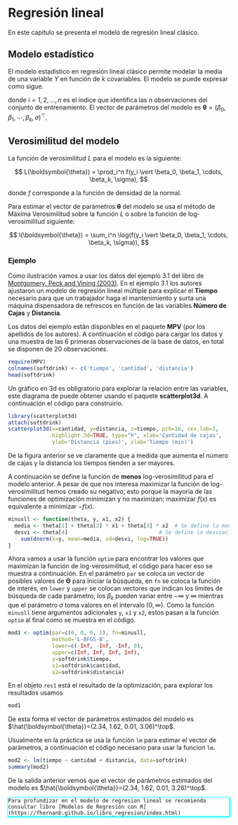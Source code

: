 # Regresión lineal {#reg-lin}
En este capítulo se presenta el modelo de regresión lineal clásico.

## Modelo estadístico
El modelo estadístico en regresión lineal clásico permite modelar la media de una variable $Y$ en función de $k$ covariables. El modelo se puede expresar como sigue.

\begin{align} \label{mod2}
y_i &\sim N(\mu_i, \sigma^2), \\ 
\mu_i &= \beta_0 + \beta_1 x_{1i} + \beta_2 x_{2i} + \cdots + \beta_k x_{ki}, \\
\sigma^2 &= \text{constante}
\end{align}

donde $i=1, 2, \ldots, n$ es el índice que identifica las $n$ observaciones del conjunto de entrenamiento. El vector de parámetros del modelo es $\boldsymbol{\theta}=(\beta_0, \beta_1, \cdots, \beta_k, \sigma)^\top$. 

## Verosimilitud del modelo
La función de verosimilitud $L$ para el modelo es la siguiente:

$$
L(\boldsymbol{\theta}) = \prod_i^n f(y_i \vert \beta_0, \beta_1, \cdots, \beta_k, \sigma),
$$

donde $f$ corresponde a la función de densidad de la normal.

Para estimar el vector de parámetros $\boldsymbol{\theta}$ del modelo se usa el método de Máxima Verosimilitud sobre la función $L$ o sobre la función de log-verosimilitud siguiente:

$$
l(\boldsymbol{\theta}) = \sum_i^n \log(f(y_i \vert \beta_0, \beta_1, \cdots, \beta_k, \sigma)),
$$

### Ejemplo {-}
Como ilustración vamos a usar los datos del ejemplo 3.1 del libro de [Montgomery, Peck and Vining (2003)](https://www.amazon.com/Introduccion-analisis-regresion-lineal-Spanish/dp/9702403278). En el ejemplo 3.1 los autores ajustaron un modelo de regresión lineal múltiple para explicar el __Tiempo__ necesario para que un trabajador haga el mantenimiento y surta una máquina dispensadora de refrescos en función de las variables __Número de Cajas__ y __Distancia__. 

Los datos del ejemplo están disponibles en el paquete **MPV**\index{MPV} (por los apellidos de los autores). A continuación el código para cargar los datos y una muestra de las 6 primeras observaciones de la base de datos, en total se disponen de 20 observaciones.

```r
require(MPV)
colnames(softdrink) <- c('tiempo', 'cantidad', 'distancia')
head(softdrink)
```

Un gráfico en 3d es obligratorio para explorar la relación entre las variables, este diagrama de puede obtener usando el paquete **scatterplot3d**\index{scatterplot3d}. A continuación el código para construirlo.

```r
library(scatterplot3d)
attach(softdrink)
scatterplot3d(x=cantidad, y=distancia, z=tiempo, pch=16, cex.lab=1,
              highlight.3d=TRUE, type="h", xlab='Cantidad de cajas',
              ylab='Distancia (pies)', zlab='Tiempo (min)')
```

De la figura anterior se ve claramente que a medida que aumenta el número de cajas y la distancia los tiempos tienden a ser mayores.

A continuación se define la función de __menos__ log-verosimilitud para el modelo anterior. A pesar de que nos interesa maximizar la función de log-verosimilitud hemos creado su negativo, esto porque la mayoría de las funciones de optimización minimizan y no maximizan; maximizar $f(x)$ es equivalente a minimizar $-f(x)$.

```r
minusll <- function(theta, y, x1, x2) {
  media <- theta[1] + theta[2] * x1 + theta[3] * x2  # Se define la media
  desvi <- theta[4]                             # Se define la desviación.
  - sum(dnorm(x=y, mean=media, sd=desvi, log=TRUE))
}
```

Ahora vamos a usar la función `optim` para encontrar los valores que maximizan la función de log-verosimilitud, el código para hacer eso se muestra a continuación. En el parámetro `par` se coloca un vector de posibles valores de $\boldsymbol{\Theta}$ para iniciar la búsqueda, en `fn` se coloca la función de interés, en `lower` y `upper` se colocan vectores que indican los límites de búsqueda de cada parámetro, los $\beta_k$ pueden variar entre $-\infty$ y $\infty$ mientras que el parámetro $\sigma$ toma valores en el intervalo $(0, \infty)$. Como la función `minusll` tiene argumentos adicionales `y`, `x1` y `x2`, estos pasan a la función `optim` al final como se muestra en el código.

```r
mod1 <- optim(par=c(0, 0, 0, 1), fn=minusll,
              method='L-BFGS-B',
              lower=c(-Inf, -Inf, -Inf, 0),
              upper=c(Inf, Inf, Inf, Inf), 
              y=softdrink$tiempo, 
              x1=softdrink$cantidad, 
              x2=softdrink$distancia)
```

En el objeto `res1` está el resultado de la optimización, para explorar los resultados usamos

```r
mod1
```

De esta forma el vector de parámetros estimados del modelo es $\hat{\boldsymbol{\theta}}=(2.34, 1.62, 0.01, 3.06)^\top$.

Usualmente en la práctica se usa la función `lm` para estimar el vector de parámetros, a continuación el código necesario para usar la funcion `lm`.

```r
mod2 <- lm(tiempo ~ cantidad + distancia, data=softdrink)
summary(mod2)
```

De la salida anterior vemos que el vector de parámetros estimados del modelo es $\hat{\boldsymbol{\theta}}=(2.34, 1.62, 0.01, 3.26)^\top$.

<div style="-moz-box-shadow: 1px 1px 3px 2px #00ffff;
  -webkit-box-shadow: 1px 1px 3px 2px #00ffff;
  box-shadow:         1px 1px 3px 2px #00ffff;">

```block2
Para profundizar en el modelo de regresion lineal se recomienda consultar libro [Modelos de Regresión con R](https://fhernanb.github.io/libro_regresion/index.html)
```

</div>
